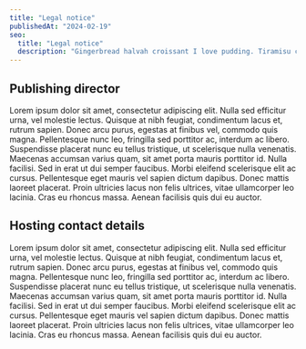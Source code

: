 ```yaml
---
title: "Legal notice"
publishedAt: "2024-02-19"
seo:
  title: "Legal notice"
  description: "Gingerbread halvah croissant I love pudding. Tiramisu chocolate cake topping bonbon I love ice cream. Jelly beans sugar plum pie jelly beans fruitcake liquorice. Marshmallow oat cake sugar plum cake shortbread candy canes sweet tiramisu tart."
---
```


## Publishing director

Lorem ipsum dolor sit amet, consectetur adipiscing elit. Nulla sed efficitur urna, vel molestie lectus. Quisque at nibh feugiat, condimentum lacus et, rutrum sapien. Donec arcu purus, egestas at finibus vel, commodo quis magna. Pellentesque nunc leo, fringilla sed porttitor ac, interdum ac libero. Suspendisse placerat nunc eu tellus tristique, ut scelerisque nulla venenatis. Maecenas accumsan varius quam, sit amet porta mauris porttitor id. Nulla facilisi. Sed in erat ut dui semper faucibus. Morbi eleifend scelerisque elit ac cursus. Pellentesque eget mauris vel sapien dictum dapibus. Donec mattis laoreet placerat. Proin ultricies lacus non felis ultrices, vitae ullamcorper leo lacinia. Cras eu rhoncus massa. Aenean facilisis quis dui eu auctor.

## Hosting contact details
Lorem ipsum dolor sit amet, consectetur adipiscing elit. Nulla sed efficitur urna, vel molestie lectus. Quisque at nibh feugiat, condimentum lacus et, rutrum sapien. Donec arcu purus, egestas at finibus vel, commodo quis magna. Pellentesque nunc leo, fringilla sed porttitor ac, interdum ac libero. Suspendisse placerat nunc eu tellus tristique, ut scelerisque nulla venenatis. Maecenas accumsan varius quam, sit amet porta mauris porttitor id. Nulla facilisi. Sed in erat ut dui semper faucibus. Morbi eleifend scelerisque elit ac cursus. Pellentesque eget mauris vel sapien dictum dapibus. Donec mattis laoreet placerat. Proin ultricies lacus non felis ultrices, vitae ullamcorper leo lacinia. Cras eu rhoncus massa. Aenean facilisis quis dui eu auctor.
